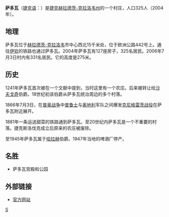{{noteTA
|1=zh-hans:克尼格雷茨战役; zh-tw:薩多瓦戰役;
}}
'''萨多瓦'''（[[捷克语|捷克语]]：'''{{lang|cs|Sadová}}'''）是[[捷克|捷克]][[赫拉德茨-克拉洛韦州|赫拉德茨-克拉洛韦州]]的一个村庄，人口325人（2004年）。

== 地理 ==
萨多瓦位于[[赫拉德茨-克拉洛韦|赫拉德茨-克拉洛韦]]市中心西北15千米处，位于欧洲公路442号上。通往[[伊钦|伊钦]]的铁路也通过萨多瓦。2004年萨多瓦有127座房子，325名居民。2006年7月3日村内有331名居民。它的高度是275米。

== 历史 ==
1241年萨多瓦首次被在一个文献中提到，当时这里有一个农庄。后来被转让给[[沙夫戈奇|沙夫戈奇]]伯爵。18世纪初该伯爵从萨多瓦统治周边的多个村落。

1866年7月3日，在[[普奥战争|普奥战争]]中[[普鲁士|普鲁士]]与[[奥地利|奥地利]]军队之间爆发[[克尼格雷茨战役|克尼格雷茨战役]]在萨多瓦附近展开。

1881年一条运送甜菜的铁路通到萨多瓦。至20世纪内萨多瓦是一个不重要的村落。捷克斯洛伐克成立后原来的农庄被废除。

至1945年萨多瓦属于[[哈拉赫|哈拉赫]]伯爵。1947年当地的啤酒厂停产。

== 名胜 ==
* 萨多瓦宫殿和公园

== 外部链接 ==
* [http://www.nechanicko.cz/sadova 官方网站] {{Wayback|url=http://www.nechanicko.cz/sadova |date=20110927133437 }}

[[Category:捷克城市|S]]